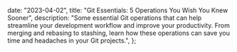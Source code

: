   date: "2023-04-02",
  title: "Git Essentials: 5 Operations You Wish You Knew Sooner",
  description:
    "Some essential Git operations that can help streamline your development workflow and improve your productivity. From merging and rebasing to stashing, learn how these operations can save you time and headaches in your Git projects.",
};
